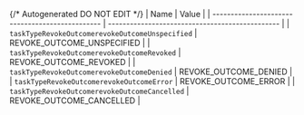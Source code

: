 {/* Autogenerated DO NOT EDIT  */}
| Name                                            | Value                                           |
| ----------------------------------------------- | ----------------------------------------------- |
| `taskTypeRevokeOutcomerevokeOutcomeUnspecified` | REVOKE_OUTCOME_UNSPECIFIED                      |
| `taskTypeRevokeOutcomerevokeOutcomeRevoked`     | REVOKE_OUTCOME_REVOKED                          |
| `taskTypeRevokeOutcomerevokeOutcomeDenied`      | REVOKE_OUTCOME_DENIED                           |
| `taskTypeRevokeOutcomerevokeOutcomeError`       | REVOKE_OUTCOME_ERROR                            |
| `taskTypeRevokeOutcomerevokeOutcomeCancelled`   | REVOKE_OUTCOME_CANCELLED                        |